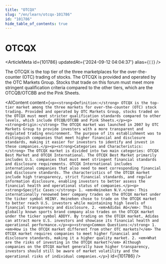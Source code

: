 ```yaml
---
title: "OTCQX"
slug: "/en/learn/otcqx-101786"
id: "101786"
hide_table_of_contents: true
---
```



# OTCQX

<ArticleMeta id={101786} updatedAt={'2024-09-12 04:04:37'} alias={`[]`} />
<div className='border-solid border-b border-t-0 my-4 border-[var(--ifm-color-gray-300)]' />

The OTCQX is the top tier of the three marketplaces for the over-the-counter (OTC) trading of stocks. The OTCQX is provided and operated by the OTC Markets Group. Stocks that trade on this forum must meet more stringent qualification criteria compared to the other tiers, which are the OTCQB/OTCBB and the Pink Sheets.

<AIContent content={`<p><strong>Definition:</strong> OTCQX is the top-tier market among the three markets for over-the-counter (OTC) stock trading. Provided and operated by OTC Markets Group, stocks traded on the OTCQX must meet stricter qualification standards compared to other levels, which include OTCQB/OTCBB and Pink Sheets.</p><p><strong>Origin:</strong> The OTCQX market was launched in 2007 by OTC Markets Group to provide investors with a more transparent and regulated trading environment. The purpose of its establishment was to distinguish companies that meet higher financial and disclosure standards, making it easier for investors to identify and invest in these companies.</p><p><strong>Categories and Characteristics:</strong> The OTCQX market is divided into two main categories: OTCQX Best Market and OTCQX International. The OTCQX Best Market primarily includes U.S. companies that must meet stringent financial standards and disclosure requirements. OTCQX International includes international companies that also need to meet corresponding financial and disclosure standards. The characteristics of the OTCQX market include high transparency, strict financial standards, and regular information disclosure, enabling investors to better assess the financial health and operational status of companies.</p><p><strong>Specific Cases:</strong> 1. <em>Heineken N.V.</em>: This internationally renowned beer company trades on the OTCQX market under the ticker symbol HEINY. Heineken chose to trade on the OTCQX market to better reach U.S. investors while maintaining high levels of financial transparency and disclosure. 2. <em>Adidas AG</em>: This globally known sports brand company also trades on the OTCQX market under the ticker symbol ADDYY. By trading on the OTCQX market, Adidas can attract more U.S. investors and showcase its financial health and operational performance.</p><p><strong>Common Questions:</strong> 1. <em>How is the OTCQX market different from other OTC markets?</em> The OTCQX market requires companies to meet higher financial and disclosure standards, making it a higher quality market. 2. <em>What are the risks of investing in the OTCQX market?</em> Although companies on the OTCQX market generally have higher transparency, investors should still be aware of market volatility and the operational risks of individual companies.</p>`} id={101786} />
